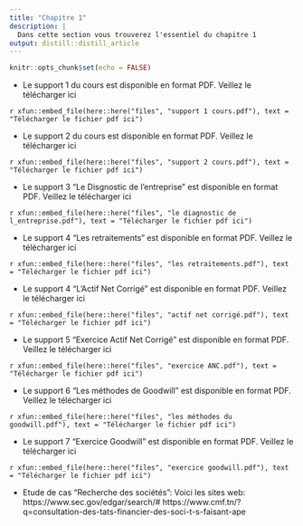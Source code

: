 ```yaml
---
title: "Chapitre 1"
description: |
  Dans cette section vous trouverez l'essentiel du chapitre 1
output: distill::distill_article
---
```


```r
knitr::opts_chunk$set(echo = FALSE)
```
- Le support 1 du cours est disponible en format PDF.
Veillez le télécharger  ici

<div class="contributor_org">

`r xfun::embed_file(here::here("files", "support 1 cours.pdf"), text = "Télécharger le fichier pdf ici")`
</div>



- Le support 2 du cours est disponible en format PDF.
Veillez le télécharger  ici

<div class="contributor_org">

`r xfun::embed_file(here::here("files", "support 2 cours.pdf"), text = "Télécharger le fichier pdf ici")`
</div>

- Le support 3 "Le Disgnostic de l'entreprise" est disponible en format PDF.
Veillez le télécharger  ici

<div class="contributor_org">

`r xfun::embed_file(here::here("files", "le diagnostic de l_entreprise.pdf"), text = "Télécharger le fichier pdf ici")`
</div>

- Le support 4 "Les retraitements " est disponible en format PDF.
Veillez le télécharger  ici

<div class="contributor_org">

`r xfun::embed_file(here::here("files", "les retraitements.pdf"), text = "Télécharger le fichier pdf ici")`
</div>

- Le support 4 "L'Actif Net Corrigé " est disponible en format PDF.
Veillez le télécharger  ici

<div class="contributor_org">

`r xfun::embed_file(here::here("files", "actif net corrigé.pdf"), text = "Télécharger le fichier pdf ici")`
</div>

- Le support 5 "Exercice Actif Net Corrigé " est disponible en format PDF.
Veillez le télécharger  ici

<div class="contributor_org">

`r xfun::embed_file(here::here("files", "exercice ANC.pdf"), text = "Télécharger le fichier pdf ici")`
</div>

- Le support 6 "Les méthodes de Goodwill " est disponible en format PDF.
Veillez le télécharger  ici

<div class="contributor_org">

`r xfun::embed_file(here::here("files", "les méthodes du goodwill.pdf"), text = "Télécharger le fichier pdf ici")`
</div>

- Le support 7 "Exercice Goodwill " est disponible en format PDF.
Veillez le télécharger  ici

<div class="contributor_org">

`r xfun::embed_file(here::here("files", "exercice goodwill.pdf"), text = "Télécharger le fichier pdf ici")`
</div>

- Etude de cas "Recherche des sociétés": Voici les sites web: 
 https://www.sec.gov/edgar/search/# 
 https://www.cmf.tn/?q=consultation-des-tats-financier-des-soci-t-s-faisant-ape
 
